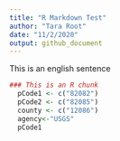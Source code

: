 ```yaml
---
title: "R Markdown Test"
author: "Tara Root"
date: "11/2/2020"
output: github_document
---
```


This is an english sentence

```r
### This is an R chunk
  pCode1 <- c("82082")
  pCode2 <- c("82085")
  county <- c("12086")
  agency<-"USGS"
  pCode1
```

